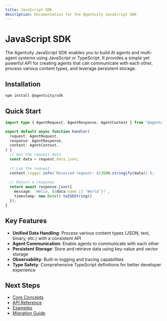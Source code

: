 ```yaml
---
title: JavaScript SDK
description: Documentation for the Agentuity JavaScript SDK
---
```


# JavaScript SDK

The Agentuity JavaScript SDK enables you to build AI agents and multi-agent systems using JavaScript or TypeScript. It provides a simple yet powerful API for creating agents that can communicate with each other, process various content types, and leverage persistent storage.

## Installation

```bash
npm install @agentuity/sdk
```

## Quick Start

```typescript
import type { AgentRequest, AgentResponse, AgentContext } from "@agentuity/sdk";

export default async function handler(
  request: AgentRequest,
  response: AgentResponse,
  context: AgentContext,
) {
  // Get the request data
  const data = request.data.json;
  
  // Log the request
  context.logger.info(`Received request: ${JSON.stringify(data)}`);
  
  // Return a response
  return await response.json({
    message: `Hello, ${data.name || 'World'}!`,
    timestamp: new Date().toISOString()
  });
}
```

## Key Features

- **Unified Data Handling**: Process various content types (JSON, text, binary, etc.) with a consistent API
- **Agent Communication**: Enable agents to communicate with each other
- **Persistent Storage**: Store and retrieve data using key-value and vector storage
- **Observability**: Built-in logging and tracing capabilities
- **Type Safety**: Comprehensive TypeScript definitions for better developer experience

## Next Steps

- [Core Concepts](./core-concepts.mdx)
- [API Reference](./api-reference.mdx)
- [Examples](./examples.mdx)
- [Migration Guide](./migration-guide.mdx)
```
